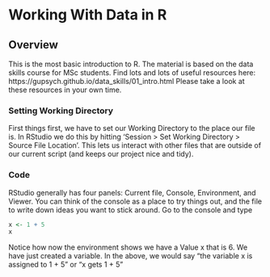# Working With Data in R

## Overview

This is the most basic introduction to R. The material is based on the data skills course for MSc students. Find lots and lots of useful resources here: https://gupsych.github.io/data_skills/01_intro.html Please take a look at these resources in your own time.

### Setting Working Directory

First things first, we have to set our Working Directory to the place our file is. In RStudio we do this by hitting ‘Session > Set Working Directory > Source File Location’. This lets us interact with other files that are outside of our current script (and keeps our project nice and tidy).

### Code

RStudio generally has four panels: Current file, Console, Environment, and Viewer. You can think of the console as a place to try things out, and the file to write down ideas you want to stick around. Go to the console and type

```r

x <- 1 + 5
x

```

Notice how now the environment shows we have a Value x that is 6. We have just created a variable. In the above, we would say “the variable x is assigned to 1 + 5” or “x gets 1 + 5”